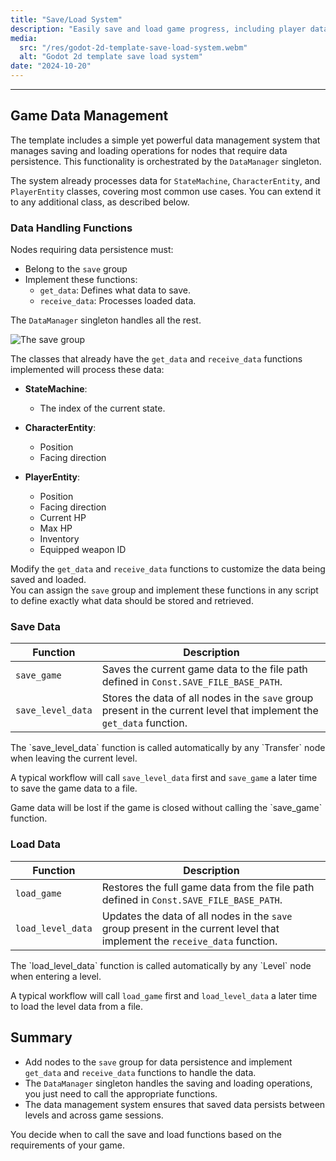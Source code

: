 ```yaml
---
title: "Save/Load System"
description: "Easily save and load game progress, including player data, entity positions, and the current state of state machines. Saved data persists across levels and can be stored in a file for later retrieval, allowing players to continue from where they left off."
media:
  src: "/res/godot-2d-template-save-load-system.webm"
  alt: "Godot 2d template save load system"
date: "2024-10-20"
---
```




---

## Game Data Management

The template includes a simple yet powerful data management system that manages saving and loading operations for nodes that require data persistence.
This functionality is orchestrated by the `DataManager` singleton.

The system already processes data for `StateMachine`, `CharacterEntity`, and `PlayerEntity` classes, covering most common use cases.
You can extend it to any additional class, as described below.

### Data Handling Functions

Nodes requiring data persistence must:

- Belong to the `save` group
- Implement these functions:
  - `get_data`: Defines what data to save.
  - `receive_data`: Processes loaded data.

The `DataManager` singleton handles all the rest.

<Image src={save_group} alt="The save group" />

The classes that already have the `get_data` and `receive_data` functions implemented will process these data:

- **StateMachine**:

  - The index of the current state.

- **CharacterEntity**:

  - Position
  - Facing direction

- **PlayerEntity**:
  - Position
  - Facing direction
  - Current HP
  - Max HP
  - Inventory
  - Equipped weapon ID

Modify the `get_data` and `receive_data` functions to customize the data being saved and loaded.  
You can assign the `save` group and implement these functions in any script to define exactly what data should be stored and retrieved.

### Save Data

| Function          | Description                                                                                                           |
| ----------------- | --------------------------------------------------------------------------------------------------------------------- |
| `save_game`       | Saves the current game data to the file path defined in `Const.SAVE_FILE_BASE_PATH`.                                  |
| `save_level_data` | Stores the data of all nodes in the `save` group present in the current level that implement the `get_data` function. |

<Callout type="info">
  The `save_level_data` function is called automatically by any `Transfer` node
  when leaving the current level.
</Callout>

A typical workflow will call `save_level_data` first and `save_game` a later time to save the game data to a file.

<Callout type="warning">
  Game data will be lost if the game is closed without calling the `save_game`
  function.
</Callout>

### Load Data

| Function          | Description                                                                                                                |
| ----------------- | -------------------------------------------------------------------------------------------------------------------------- |
| `load_game`       | Restores the full game data from the file path defined in `Const.SAVE_FILE_BASE_PATH`.                                     |
| `load_level_data` | Updates the data of all nodes in the `save` group present in the current level that implement the `receive_data` function. |

<Callout type="info">
  The `load_level_data` function is called automatically by any `Level` node
  when entering a level.
</Callout>

A typical workflow will call `load_game` first and `load_level_data` a later time to load the level data from a file.

## Summary

- Add nodes to the `save` group for data persistence and implement `get_data` and `receive_data` functions to handle the data.
- The `DataManager` singleton handles the saving and loading operations, you just need to call the appropriate functions.
- The data management system ensures that saved data persists between levels and across game sessions.

<Callout type="info">
  You decide when to call the save and load functions based on the requirements
  of your game.
</Callout>
